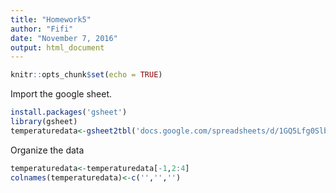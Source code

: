 ```yaml
---
title: "Homework5"
author: "Fifi"
date: "November 7, 2016"
output: html_document
---
```


```r
knitr::opts_chunk$set(echo = TRUE)
```

Import the google sheet.

```r
install.packages('gsheet')
library(gsheet)
temperaturedata<-gsheet2tbl('docs.google.com/spreadsheets/d/1GQ5Lfg0SlbH6m61Rfe2SBQ0y9V2RMHa0C0LogtgXJkM/edit#gid=0')
```

Organize the data
```r
temperaturedata<-temperaturedata[-1,2:4]
colnames(temperaturedata)<-c('','','')
```
